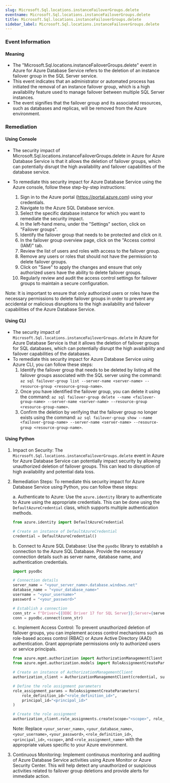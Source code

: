 ```yaml
--- 
slug: Microsoft.Sql.locations.instanceFailoverGroups.delete
eventname: Microsoft.Sql.locations.instanceFailoverGroups.delete
title: Microsoft.Sql.locations.instanceFailoverGroups.delete
sidebar_label: Microsoft.Sql.locations.instanceFailoverGroups.delete
---
```

                       
### Event Information

#### Meaning

- The "Microsoft.Sql.locations.instanceFailoverGroups.delete" event in Azure for Azure Database Service refers to the deletion of an instance failover group in the SQL Server service.
- This event indicates that an administrator or automated process has initiated the removal of an instance failover group, which is a high availability feature used to manage failover between multiple SQL Server instances.
- The event signifies that the failover group and its associated resources, such as databases and replicas, will be removed from the Azure environment.

### Remediation

#### Using Console

- The security impact of Microsoft.Sql.locations.instanceFailoverGroups.delete in Azure for Azure Database Service is that it allows the deletion of failover groups, which can potentially disrupt the high availability and failover capabilities of the database service.

- To remediate this security impact for Azure Database Service using the Azure console, follow these step-by-step instructions:
  1. Sign in to the Azure portal (https://portal.azure.com) using your credentials.
  2. Navigate to the Azure SQL Database service.
  3. Select the specific database instance for which you want to remediate the security impact.
  4. In the left-hand menu, under the "Settings" section, click on "Failover groups".
  5. Identify the failover group that needs to be protected and click on it.
  6. In the failover group overview page, click on the "Access control (IAM)" tab.
  7. Review the list of users and roles with access to the failover group.
  8. Remove any users or roles that should not have the permission to delete failover groups.
  9. Click on "Save" to apply the changes and ensure that only authorized users have the ability to delete failover groups.
  10. Regularly review and audit the access control settings for failover groups to maintain a secure configuration.

Note: It is important to ensure that only authorized users or roles have the necessary permissions to delete failover groups in order to prevent any accidental or malicious disruptions to the high availability and failover capabilities of the Azure Database Service.

#### Using CLI

- The security impact of `Microsoft.Sql.locations.instanceFailoverGroups.delete` in Azure for Azure Database Service is that it allows the deletion of failover groups for SQL databases, which can potentially disrupt the high availability and failover capabilities of the databases.
- To remediate this security impact for Azure Database Service using Azure CLI, you can follow these steps:
  1. Identify the failover group that needs to be deleted by listing all the failover groups associated with the SQL server using the command: `az sql failover-group list --server-name <server-name> --resource-group <resource-group-name>`.
  2. Once you have identified the failover group, you can delete it using the command: `az sql failover-group delete --name <failover-group-name> --server-name <server-name> --resource-group <resource-group-name>`.
  3. Confirm the deletion by verifying that the failover group no longer exists using the command: `az sql failover-group show --name <failover-group-name> --server-name <server-name> --resource-group <resource-group-name>`.

#### Using Python

1. Impact on Security: The `Microsoft.Sql.locations.instanceFailoverGroups.delete` event in Azure for Azure Database Service can potentially impact security by allowing unauthorized deletion of failover groups. This can lead to disruption of high availability and potential data loss.

2. Remediation Steps: To remediate this security impact for Azure Database Service using Python, you can follow these steps:

   a. Authenticate to Azure: Use the `azure.identity` library to authenticate to Azure using the appropriate credentials. This can be done using the `DefaultAzureCredential` class, which supports multiple authentication methods.

   ```python
   from azure.identity import DefaultAzureCredential

   # Create an instance of DefaultAzureCredential
   credential = DefaultAzureCredential()
   ```

   b. Connect to Azure SQL Database: Use the `pyodbc` library to establish a connection to the Azure SQL Database. Provide the necessary connection details such as server name, database name, and authentication credentials.

   ```python
   import pyodbc

   # Connection details
   server_name = "<your_server_name>.database.windows.net"
   database_name = "<your_database_name>"
   username = "<your_username>"
   password = "<your_password>"

   # Establish a connection
   conn_str = f"Driver={{ODBC Driver 17 for SQL Server}};Server={server_name};Database={database_name};Uid={username};Pwd={password}"
   conn = pyodbc.connect(conn_str)
   ```

   c. Implement Access Control: To prevent unauthorized deletion of failover groups, you can implement access control mechanisms such as role-based access control (RBAC) or Azure Active Directory (AAD) authentication. Grant appropriate permissions only to authorized users or service principals.

   ```python
   from azure.mgmt.authorization import AuthorizationManagementClient
   from azure.mgmt.authorization.models import RoleAssignmentCreateParameters

   # Create an instance of AuthorizationManagementClient
   authorization_client = AuthorizationManagementClient(credential, subscription_id)

   # Define the role assignment parameters
   role_assignment_params = RoleAssignmentCreateParameters(
       role_definition_id="<role_definition_id>",
       principal_id="<principal_id>"
   )

   # Create the role assignment
   authorization_client.role_assignments.create(scope="<scope>", role_assignment_name="<role_assignment_name>", parameters=role_assignment_params)
   ```

   Note: Replace `<your_server_name>`, `<your_database_name>`, `<your_username>`, `<your_password>`, `<role_definition_id>`, `<principal_id>`, `<scope>`, and `<role_assignment_name>` with the appropriate values specific to your Azure environment.

3. Continuous Monitoring: Implement continuous monitoring and auditing of Azure Database Service activities using Azure Monitor or Azure Security Center. This will help detect any unauthorized or suspicious activities related to failover group deletions and provide alerts for immediate action.


 